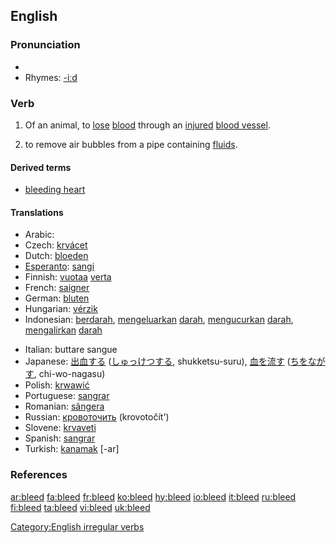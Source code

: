 ==English==

===Pronunciation===
*{{IPA|/'bliːd/}}
*Rhymes: [[Rhymes:English:-iːd|-iːd]]

===Verb===
{{en-verb|bleeds|bleeding|bled}}

# {{intransitive}} Of an animal, to [[lose]] [[blood]] through an [[injured]] [[blood vessel]].
# to remove air bubbles from a pipe containing [[fluid]]s.
====Derived terms====
*[[bleeding heart]]

====Translations====
{{top}}
*Arabic: {{ARchar|[[ينزف]]}}
*Czech: [[krvácet]]
*Dutch: [[bloeden]]
*[[Esperanto]]: [[sangi]]
*Finnish: [[vuotaa]] [[veri|verta]]
*French: [[saigner]]
*German: [[bluten]]
*Hungarian: [[vérzik]]
*Indonesian: [[darah|berdarah]], [[keluar|mengeluarkan]] [[darah]], [[kucur|mengucurkan]] [[darah]], [[alir|mengalirkan]] [[darah]]
{{mid}}
*Italian: buttare sangue
*Japanese: [[出血]]する ([[しゅっけつ]]する, shukketsu-suru), [[血]]を[[流す]] ([[ち]]を[[ながす]], chi-wo-nagasu)
*Polish: [[krwawić]]
*Portuguese: [[sangrar]]
*Romanian: [[sângera]]
*Russian: [[кровоточить]] (krovotočít')
*Slovene: [[krvaveti]]
*Spanish: [[sangrar]]
*Turkish: [[kanamak]] [-ar]
{{bottom}}

===References===
{{R:Century 1911}}
{{R:Webster 1913}}

[[Category:English irregular verbs]]

[[ar:bleed]]
[[fa:bleed]]
[[fr:bleed]]
[[ko:bleed]]
[[hy:bleed]]
[[io:bleed]]
[[it:bleed]]
[[ru:bleed]]
[[fi:bleed]]
[[ta:bleed]]
[[vi:bleed]]
[[uk:bleed]]